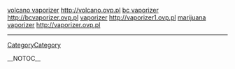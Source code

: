 <a href="http://volcano.ovp.pl">volcano vaporizer</a> http://volcano.ovp.pl 
<a href="http://bcvaporizer.ovp.pl">bc vaporizer</a> http://bcvaporizer.ovp.pl 
<a href="http://vaporizer1.ovp.pl">vaporizer</a> http://vaporizer1.ovp.pl 
<a href="http://vaporizer.ovp.pl">marijuana vaporizer</a> http://vaporizer.ovp.pl
----
[[CategoryCategory]]

__NOTOC__